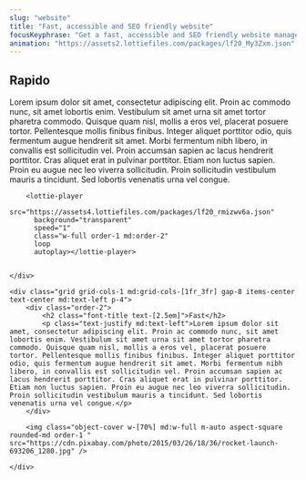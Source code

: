 ```yaml
---
slug: "website"
title: "Fast, accessible and SEO friendly website"
focusKeyphrase: "Get a fast, accessible and SEO friendly website managed from a CMS (Wordpress, Drupal, Contentful, etc) based on your designs."
animation: "https://assets2.lottiefiles.com/packages/lf20_My3Zxm.json"
---
```


<div class="container max-w-4xl m-auto">
    <div class="grid grid-cols-1 md:grid-cols-[3fr_1fr] gap-8 items-center text-center md:text-left p-4">
        <div class="order-2 md:order-1">
            <h2 class="font-title text-[2.5em]">Rapido</h2>
            <p class="text-justify md:text-left">Lorem ipsum dolor sit amet, consectetur adipiscing elit. Proin ac commodo nunc, sit amet lobortis enim. Vestibulum sit amet urna sit amet tortor pharetra commodo. Quisque quam nisl, mollis a eros vel, placerat posuere tortor. Pellentesque mollis finibus finibus. Integer aliquet porttitor odio, quis fermentum augue hendrerit sit amet. Morbi fermentum nibh libero, in convallis est sollicitudin vel. Proin accumsan sapien ac lacus hendrerit porttitor. Cras aliquet erat in pulvinar porttitor. Etiam non luctus sapien. Proin eu augue nec leo viverra sollicitudin. Proin sollicitudin vestibulum mauris a tincidunt. Sed lobortis venenatis urna vel congue.</p>
        </div>
        
        <lottie-player
          src="https://assets4.lottiefiles.com/packages/lf20_rmizwv6a.json"
          background="transparent"
          speed="1"
          class="w-full order-1 md:order-2"
          loop
          autoplay></lottie-player>
        
      
    </div>

    <div class="grid grid-cols-1 md:grid-cols-[1fr_3fr] gap-8 items-center text-center md:text-left p-4">
        <div class="order-2">
            <h2 class="font-title text-[2.5em]">Fast</h2>
            <p class="text-justify md:text-left">Lorem ipsum dolor sit amet, consectetur adipiscing elit. Proin ac commodo nunc, sit amet lobortis enim. Vestibulum sit amet urna sit amet tortor pharetra commodo. Quisque quam nisl, mollis a eros vel, placerat posuere tortor. Pellentesque mollis finibus finibus. Integer aliquet porttitor odio, quis fermentum augue hendrerit sit amet. Morbi fermentum nibh libero, in convallis est sollicitudin vel. Proin accumsan sapien ac lacus hendrerit porttitor. Cras aliquet erat in pulvinar porttitor. Etiam non luctus sapien. Proin eu augue nec leo viverra sollicitudin. Proin sollicitudin vestibulum mauris a tincidunt. Sed lobortis venenatis urna vel congue.</p>
        </div>
        
        <img class="object-cover w-[70%] md:w-full m-auto aspect-square rounded-md order-1 " src="https://cdn.pixabay.com/photo/2015/03/26/18/36/rocket-launch-693206_1280.jpg" />
      
    </div>
</div>